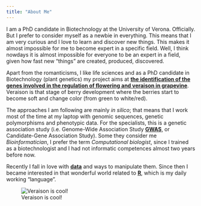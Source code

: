 ```yaml
---
title: "About Me"
---
```


I am a PhD candidate in Biotechnology at the University of Verona. Officially. But I prefer to consider myself as a newbie in everything. This means that I am very curious and I love to learn and discover new things. This makes it almost impossible for me to become expert in a specific field. Well, I think nowdays it is almost impossible for everyone to be an expert in a field, given how fast new "things" are created, produced, discovered.

Apart from the romanticisms, I like life sciences and as a PhD candidate in Biotechnology (plant genetics) my project aims at [**the identification of the genes involved in the regulation of flowering and veraison in grapevine**](docs/Delfino_Poster_SIGA_2017.pdf). Veraison is that stage of berry development where the berries start to become soft and change color (from green to white/red).

The approaches I am following are mainly *in silico*; that means that I work most of the time at my laptop with genomic sequences, genetic polymorphisms and phenotypic data. For the specialists, this is a genetic association study (i.e. Genome-Wide Association Study [**GWAS**](https://en.wikipedia.org/wiki/Genome-wide_association_study), or Candidate-Gene Association Study). Some they consider me *Bioinformatician*, I prefer the term *Computational biologist*, since I trained as a biotechnologist and I had not informatic competences almost two years before now.

Recently I fall in love with [**data**](https://en.wikipedia.org/wiki/Data) and ways to manipulate them. Since then I became interested in that wonderful world related to [**R**](www.r-project.org), which is my daily working "language".

![Veraison is cool!](images/IMG_20160809_102812137_HDR.jpg)